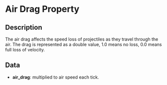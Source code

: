 # Air Drag Property

## Description

  
The air drag affects the speed loss of projectiles as they travel through the air. The drag is represented as a doublevalue, 1.0 means no loss, 0.0 means full loss of velocity.

## Data

- **air_drag**: multiplied to air speed each tick.

